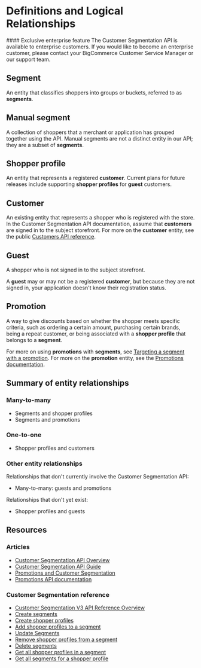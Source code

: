 # Definitions and Logical Relationships

<Callout type="info">
  #### Exclusive enterprise feature
  The Customer Segmentation API is available to enterprise customers. If you would like to become an enterprise customer, please contact your BigCommerce Customer Service Manager or our support team.
</Callout>

## Segment
An entity that classifies shoppers into groups or buckets, referred to as **segments**.

## Manual segment
A collection of shoppers that a merchant or application has grouped together using the API. Manual segments are not a distinct entity in our API; they are a subset of **segments**. 

## Shopper profile
An entity that represents a registered **customer**. Current plans for future releases include supporting **shopper profiles** for **guest** customers.

## Customer
An existing entity that represents a shopper who is registered with the store. In the Customer Segmentation API documentation, assume that **customers** are signed in to the subject storefront. For more on the **customer** entity, see the public [Customers API reference](/docs/rest-management/customers). 

## Guest
A shopper who is not signed in to the subject storefront. 

A **guest** may or may not be a registered **customer**, but because they are not signed in, your application doesn't know their registration status.

## Promotion
A way to give discounts based on whether the shopper meets specific criteria, such as ordering a certain amount, purchasing certain brands, being a repeat customer, or being associated with a **shopper profile** that belongs to a **segment**. 

For more on using **promotions** with **segments**, see [Targeting a segment with a promotion](/docs/store-operations/customer-segmentation/user-guide#targeting-a-segment-with-a-promotion). For more on the **promotion** entity, see the [Promotions documentation](/docs/store-operations/promotions).

## Summary of entity relationships

### Many-to-many

* Segments and shopper profiles
* Segments and promotions

### One-to-one

* Shopper profiles and customers

### Other entity relationships

Relationships that don't currently involve the Customer Segmentation API:
* Many-to-many: guests and promotions

Relationships that don't yet exist:
* Shopper profiles and guests

## Resources

### Articles
* [Customer Segmentation API Overview](/docs/store-operations/customer-segmentation/overview)
* [Customer Segmentation API Guide](/docs/store-operations/customer-segmentation/user-guide)
* [Promotions and Customer Segmentation](/docs/store-operations/customer-segmentation/promotions-api)
* [Promotions API documentation](/docs/store-operations/promotions)

### Customer Segmentation reference
* [Customer Segmentation V3 API Reference Overview](/docs/rest-management/segments)
* [Create segments](/docs/rest-management/segments#create-segments)
* [Create shopper profiles](/docs/rest-management/shopper-profiles#create-shopper-profiles)
* [Add shopper profiles to a segment](/docs/rest-management/shopper-profiles-for-a-segment#add-shopper-profiles-to-a-segment)
* [Update Segments](/docs/rest-management/segments#update-segments)
* [Remove shopper profiles from a segment](/docs/rest-management/shopper-profiles-for-a-segment#remove-shopper-profiles-from-a-segment)
* [Delete segments](/docs/rest-management/segments#delete-segments)
* [Get all shopper profiles in a segment](/docs/rest-management/shopper-profiles-for-a-segment#get-all-shopper-profiles-in-a-segment)
* [Get all segments for a shopper profile](/docs/rest-management/segments-for-a-shopper-profile#get-all-segments-for-a-shopper-profile)


